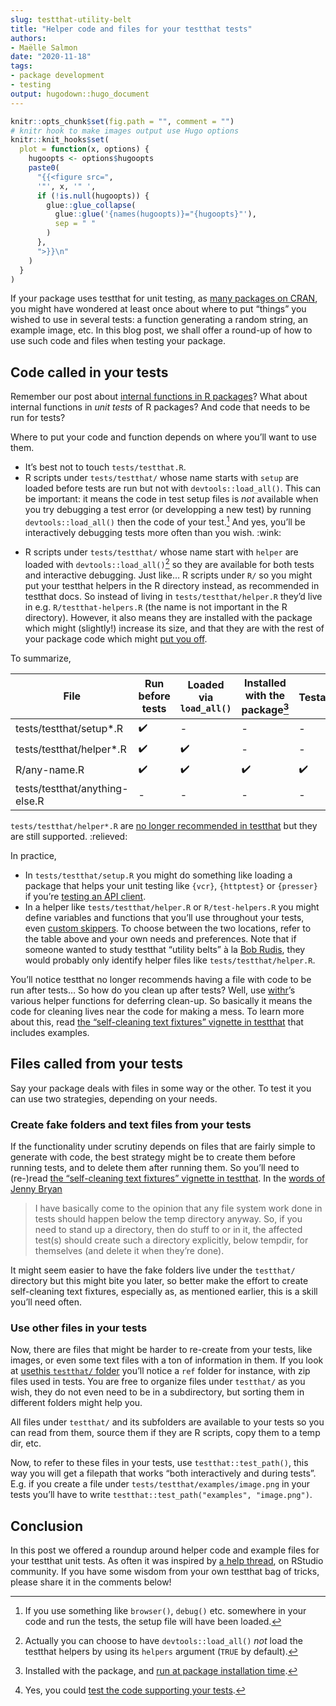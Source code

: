 ```yaml
--- 
slug: testthat-utility-belt
title: "Helper code and files for your testthat tests" 
authors: 
- Maëlle Salmon 
date: "2020-11-18" 
tags: 
- package development 
- testing
output: hugodown::hugo_document
---
```


```r

knitr::opts_chunk$set(fig.path = "", comment = "")
# knitr hook to make images output use Hugo options
knitr::knit_hooks$set(
  plot = function(x, options) {
    hugoopts <- options$hugoopts
    paste0(
      "{{<figure src=",
      '"', x, '" ',
      if (!is.null(hugoopts)) {
        glue::glue_collapse(
          glue::glue('{names(hugoopts)}="{hugoopts}"'),
          sep = " "
        )
      },
      ">}}\n"
    )
  }
)

```

If your package uses testthat for unit testing, as [many packages on CRAN](https://www.tidyverse.org/blog/2019/11/testthat-2-3-0/), you might have wondered at least once about where to put "things" you wished to use in several tests: a function generating a random string, an example image, etc.
In this blog post, we shall offer a round-up of how to use such code and files when testing your package.

## Code called in your tests

Remember our post about [internal functions in R packages](/2019/12/12/internal-functions/)?
What about internal functions in _unit tests_ of R packages?
And code that needs to be run for tests?

Where to put your code and function depends on where you'll want to use them.

* It's best not to touch `tests/testthat.R`.
* R scripts under `tests/testthat/` whose name starts with `setup` are loaded before tests are run but not with `devtools::load_all()`. This can be important: it means the code in test setup files is _not_ available when you try debugging a test error (or developping a new test) by running `devtools::load_all()` then the code of your test.[^debug] And yes, you'll be interactively debugging tests more often than you wish. :wink:

[^debug]: If you use something like `browser()`, `debug()` etc. somewhere in your code and run the tests, the setup file will have been loaded.

* R scripts under `tests/testthat/` whose name start with `helper` are loaded with `devtools::load_all()`[^options] so they are available for both tests and interactive debugging. Just like... R scripts under `R/` so you might put your testthat helpers in the R directory instead, as recommended in testthat docs. So instead of living in `tests/testthat/helper.R` they'd live in e.g. `R/testthat-helpers.R` (the name is not important in the R directory). However, it also means they are installed with the package which might (slightly!) increase its size, and that they are with the rest of your package code which might [put you off](https://community.rstudio.com/t/why-are-tests-testthat-helper-files-discouraged-in-testthat/85253).

[^options]: Actually you can choose to have `devtools::load_all()` _not_ load the testthat helpers by using its `helpers` argument (`TRUE` by default).

To summarize,

| File                           | Run before tests | Loaded via `load_all()` | Installed with the package[^installed] | Testable[^testable] |
|--------------------------------|------------------|-------------------------|----------------------------|----------|
| tests/testthat/setup\*.R     | ✔️               | \-                      | \-                         | \-       |
| tests/testthat/helper\*.R    | ✔️               | ✔️                      | \-                         | \-       |
| R/any-name.R                   | ✔️               | ✔️                      | ✔️                         | ✔️       |
| tests/testthat/anything-else.R | \-               | \-                      | \-                         | \-       |

`tests/testthat/helper*.R` are [no longer recommended in testthat](https://testthat.r-lib.org/reference/test_dir.html#special-files) but they are still supported. :relieved:

[^installed]: Installed with the package, and [run at package installation time](https://github.com/r-lib/testthat/issues/1206#issuecomment-713519962).
[^testable]: Yes, you could [test the code supporting your tests](https://github.com/r-lib/testthat/issues/1206#issuecomment-713583205).

In practice,

* In `tests/testthat/setup.R` you might do something like loading a package that helps your unit testing like `{vcr}`, `{httptest}` or `{presser}` if you're [testing an API client](https://books.ropensci.org/http-testing/).
* In a helper like `tests/testthat/helper.R` or `R/test-helpers.R` you might define variables and functions that you'll use throughout your tests, even [custom skippers](https://testthat.r-lib.org/articles/skipping.html#helpers). To choose between the two locations, refer to the table above and your own needs and preferences. Note that if someone wanted to study testthat "utility belts" à la [Bob Rudis](https://rud.is/b/2018/04/08/dissecting-r-package-utility-belts/), they would probably only identify helper files like `tests/testthat/helper.R`.

You'll notice testthat no longer recommends having a file with code to be run after tests... So how do you clean up after tests?
Well, use [withr](https://withr.r-lib.org/index.html)'s various helper functions for deferring clean-up.
So basically it means the code for cleaning lives near the code for making a mess.
To learn more about this, read [the "self-cleaning text fixtures" vignette in testthat](https://testthat.r-lib.org/articles/test-fixtures.html) that includes examples.

## Files called from your tests

Say your package deals with files in some way or the other.
To test it you can use two strategies, depending on your needs.

### Create fake folders and text files from your tests

If the functionality under scrutiny depends on files that are fairly simple to generate with code, the best strategy might be to create them before running tests, and to delete them after running them.
So you'll need to (re-)read [the "self-cleaning text fixtures" vignette in testthat](https://testthat.r-lib.org/articles/test-fixtures.html).
In the [words of Jenny Bryan](https://github.com/hadley/r-pkgs/issues/483#issuecomment-691319934)

>  I have basically come to the opinion that any file system work done in tests should happen below the temp directory anyway. So, if you need to stand up a directory, then do stuff to or in it, the affected test(s) should create such a directory explicitly, below tempdir, for themselves (and delete it when they're done).

It might seem easier to have the fake folders live under the `testthat/` directory but this might bite you later, so better make the effort to create self-cleaning text fixtures, especially as, as mentioned earlier, this is a skill you'll need often.

### Use other files in your tests

Now, there are files that might be harder to re-create from your tests, like images, or even some text files with a ton of information in them.
If you look at [usethis `testthat/` folder](https://github.com/r-lib/usethis/tree/master/tests/testthat/) you'll notice a `ref` folder for instance, with zip files used in tests.
You are free to organize files under `testthat/` as you wish, they do not even need to be in a subdirectory, but sorting them in different folders might help you.

All files under `testthat/` and its subfolders are available to your tests so you can read from them, source them if they are R scripts, copy them to a temp dir, etc.

Now, to refer to these files in your tests, use `testthat::test_path()`, this way you will get a filepath that works "both interactively and during tests".
E.g. if you create a file under `tests/testthat/examples/image.png` in your tests you'll have to write `testthat::test_path("examples", "image.png")`.


## Conclusion

In this post we offered a roundup around helper code and example files for your testthat unit tests.
As often it was inspired by [a help thread](https://community.rstudio.com/t/why-are-tests-testthat-helper-files-discouraged-in-testthat/85253), on RStudio community.
If you have some wisdom from your own testthat bag of tricks, please share it in the comments below! 